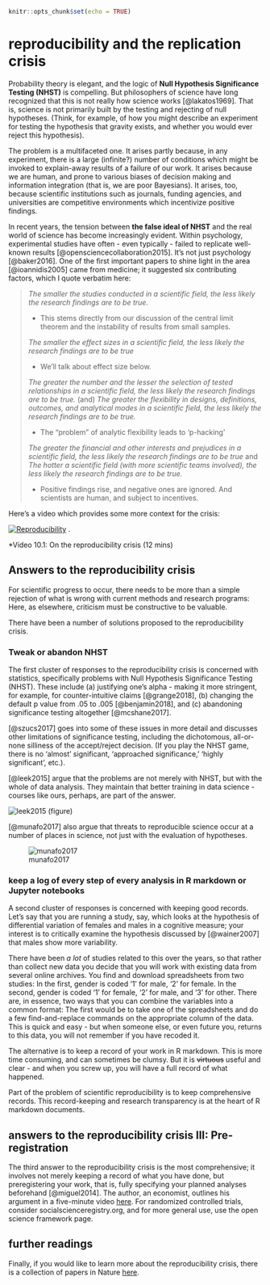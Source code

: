 ```r
knitr::opts_chunk$set(echo = TRUE)
```

# reproducibility and the replication crisis

Probability theory is elegant, and the logic of **Null Hypothesis Significance Testing (NHST)** is compelling. But philosophers of science have long recognized that this is not really how science works [@lakatos1969]. That is, science is not primarily built by the testing and rejecting of null hypotheses. (Think, for example, of how you might describe an experiment for testing the hypothesis that gravity exists, and whether you would ever reject this hypothesis).

The problem is a multifaceted one. It arises partly because, in any experiment, there is a large (infinite?) number of conditions which might be invoked to explain-away results of a failure of our work. It arises because we are human, and prone to various biases of decision making and information integration (that is, we are poor Bayesians). It arises, too, because scientific institutions such as journals, funding agencies, and universities are competitive environments which incentivize positive findings.

In recent years, the tension between **the false ideal of NHST** and the real world of science has become increasingly evident. Within psychology, experimental studies have often - even typically - failed to replicate well-known results [@opensciencecollaboration2015]. It's not just psychology [@baker2016]. One of the first important papers to shine light in the area [@ioannidis2005] came from medicine; it suggested six contributing factors, which I quote verbatim here:

> *The smaller the studies conducted in a scientific field, the less likely the research findings are to be true.*
>
> -   This stems directly from our discussion of the central limit theorem and the instability of results from small samples.
>
> *The smaller the effect sizes in a scientific field, the less likely the research findings are to be true*
>
> -   We'll talk about effect size below.
>
> *The greater the number and the lesser the selection of tested relationships in a scientific field, the less likely the research findings are to be true.* (and) *The greater the flexibility in designs, definitions, outcomes, and analytical modes in a scientific field, the less likely the research findings are to be true.*
>
> -   The "problem" of analytic flexibility leads to 'p-hacking'
>
> *The greater the financial and other interests and prejudices in a scientific field, the less likely the research findings are to be true* and *The hotter a scientific field (with more scientific teams involved), the less likely the research findings are to be true.*
>
> -   Positive findings rise, and negative ones are ignored. And scientists are human, and subject to incentives.

Here's a video which provides some more context for the crisis:

[![Reproducibility](images/reprostill.png)](https://youtu.be/42QuXLucH3Q) .

\*Video 10.1: On the reproducibility crisis (12 mins)

## Answers to the reproducibility crisis

For scientific progress to occur, there needs to be more than a simple rejection of what is wrong with current methods and research programs: Here, as elsewhere, criticism must be constructive to be valuable.

There have been a number of solutions proposed to the reproducibility crisis.

### Tweak or abandon NHST

The first cluster of responses to the reproducibility crisis is concerned with statistics, specifically problems with Null Hypothesis Significance Testing (NHST). These include (a) justifying one's alpha - making it more stringent, for example, for counter-intuitive claims [@grange2018], (b) changing the default p value from .05 to .005 [@benjamin2018], and (c) abandoning significance testing altogether [@mcshane2017].

[@szucs2017] goes into some of these issues in more detail and discusses other limitations of significance testing, including the dichotomous, all-or-none silliness of the accept/reject decision. (If you play the NHST game, there is no 'almost' significant, 'approached significance,' 'highly significant', etc.).

[@leek2015] argue that the problems are not merely with NHST, but with the whole of data analysis. They maintain that better training in data science - courses like ours, perhaps, are part of the answer.

![leek2015](images/leek2015pipeline.PNG) (figure)

[@munafo2017] also argue that threats to reproducible science occur at a number of places in science, not just with the evaluation of hypotheses.

![munafo2017](images/munafo2017threats.PNG)

### keep a log of every step of every analysis in R markdown or Jupyter notebooks

A second cluster of responses is concerned with keeping good records. Let's say that you are running a study, say, which looks at the hypothesis of differential variation of females and males in a cognitive measure; your interest is to critically examine the hypothesis discussed by [@wainer2007] that males show more variability.

There have been *a lot* of studies related to this over the years, so that rather than collect new data you decide that you will work with existing data from several online archives. You find and download spreadsheets from two studies: In the first, gender is coded '1' for male, '2' for female. In the second, gender is coded '1' for female, '2' for male, and '3' for other. There are, in essence, two ways that you can combine the variables into a common format: The first would be to take one of the spreadsheets and do a few find-and-replace commands on the appropriate column of the data. This is quick and easy - but when someone else, or even future you, returns to this data, you will not remember if you have recoded it.

The alternative is to keep a record of your work in R markdown. This is more time consuming, and can sometimes be clumsy. But it is ~~virtuous~~ useful and clear - and when you screw up, you will have a full record of what happened.

Part of the problem of scientific reproducibility is to keep comprehensive records. This record-keeping and research transparency is at the heart of R markdown documents.

## answers to the reproducibility crisis III: Pre-registration

The third answer to the reproducibility crisis is the most comprehensive; it involves not merely keeping a record of what you have done, but preregistering your work, that is, fully specifying your planned analyses beforehand [@miguel2014]. The author, an economist, outlines his argument in a five-minute video [here](https://www.futurelearn.com/courses/open-social-science-research/0/steps/31436). For randomized controlled trials, consider socialscienceregistry.org, and for more general use, use the open science framework page.

## further readings

Finally, if you would like to learn more about the reproducibility crisis, there is a collection of papers in Nature [here](https://www.nature.com/collections/prbfkwmwvz/).
